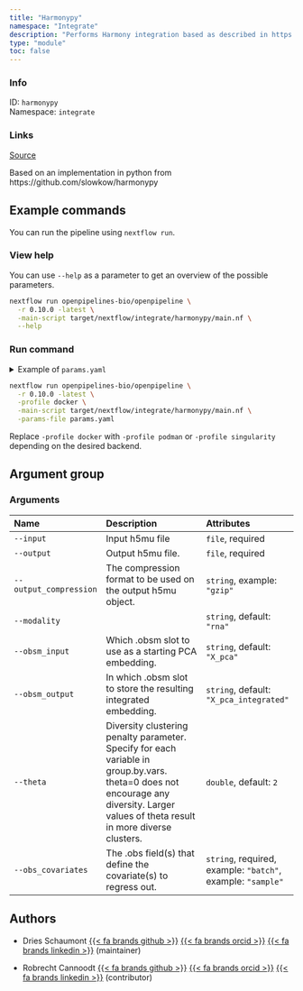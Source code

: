 ```yaml
---
title: "Harmonypy"
namespace: "Integrate"
description: "Performs Harmony integration based as described in https://github.com/immunogenomics/harmony."
type: "module"
toc: false
---
```


::: {.column-margin}

### Info

ID: `harmonypy`  
Namespace: `integrate`

### Links
[Source](https://github.com/openpipelines-bio/openpipeline/blob/0.10.0/./src/integrate/harmonypy){.btn-action .btn-sm .btn-info .btn role="button"}

:::

Based on an implementation in python from https://github.com/slowkow/harmonypy

## Example commands

You can run the pipeline using `nextflow run`.

### View help

You can use `--help` as a parameter to get an overview of the possible parameters.

```bash
nextflow run openpipelines-bio/openpipeline \
  -r 0.10.0 -latest \
  -main-script target/nextflow/integrate/harmonypy/main.nf \
  --help
```

### Run command

<details>
<summary>Example of `params.yaml`</summary>
```yaml
# Arguments
input: # please fill in - example: "path/to/file"
# output: "$id.$key.output.output"
# output_compression: "gzip"
modality: "rna"
obsm_input: "X_pca"
obsm_output: "X_pca_integrated"
theta: [2]
obs_covariates: # please fill in - example: ["batch", "sample"]

# Nextflow input-output arguments
publish_dir: # please fill in - example: "output/"
# param_list: "my_params.yaml"
```
</details>

```bash
nextflow run openpipelines-bio/openpipeline \
  -r 0.10.0 -latest \
  -profile docker \
  -main-script target/nextflow/integrate/harmonypy/main.nf \
  -params-file params.yaml
```

:::{.callout-note}
Replace `-profile docker` with `-profile podman` or `-profile singularity` depending on the desired backend.
:::

## Argument group

### Arguments

|Name                   |Description                                                                                                                                                                           |Attributes                                                  |
|:----------------------|:-------------------------------------------------------------------------------------------------------------------------------------------------------------------------------------|:-----------------------------------------------------------|
|`--input`              |Input h5mu file                                                                                                                                                                       |`file`, required                                            |
|`--output`             |Output h5mu file.                                                                                                                                                                     |`file`, required                                            |
|`--output_compression` |The compression format to be used on the output h5mu object.                                                                                                                          |`string`, example: `"gzip"`                                 |
|`--modality`           |                                                                                                                                                                                      |`string`, default: `"rna"`                                  |
|`--obsm_input`         |Which .obsm slot to use as a starting PCA embedding.                                                                                                                                  |`string`, default: `"X_pca"`                                |
|`--obsm_output`        |In which .obsm slot to store the resulting integrated embedding.                                                                                                                      |`string`, default: `"X_pca_integrated"`                     |
|`--theta`              |Diversity clustering penalty parameter. Specify for each variable in group.by.vars. theta=0 does not encourage any diversity. Larger values of theta result in more diverse clusters. |`double`, default: `2`                                      |
|`--obs_covariates`     |The .obs field(s) that define the covariate(s) to regress out.                                                                                                                        |`string`, required, example: `"batch"`, example: `"sample"` |

## Authors


  * Dries Schaumont [{{< fa brands github >}}](https://github.com/DriesSchaumont) [{{< fa brands orcid >}}](https://orcid.org/0000-0002-4389-0440) [{{< fa brands linkedin >}}](https://linkedin.com/in/dries-schaumont) (maintainer)

  * Robrecht Cannoodt [{{< fa brands github >}}](https://github.com/rcannood) [{{< fa brands orcid >}}](https://orcid.org/0000-0003-3641-729X) [{{< fa brands linkedin >}}](https://linkedin.com/in/robrechtcannoodt) (contributor)
